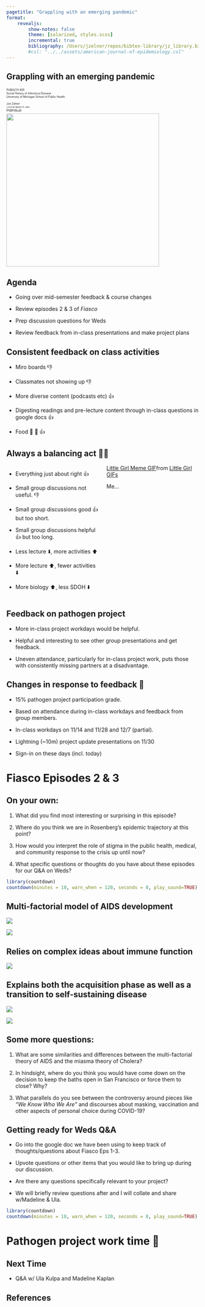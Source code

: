 ```yaml
---
pagetitle: "Grappling with an emerging pandemic"
format: 
    revealjs:
        show-notes: false
        theme: [solarized, styles.scss]
        incremental: true
        bibliography: /Users/jzelner/repos/bibtex-library/jz_library.bib
        #csl: "../../assets/american-journal-of-epidemiology.csl"
---
```


## Grappling with an emerging pandemic

<div class="paddeddiv">
  <p style="font-size:0.5em; text-align: left;">
      PUBHLTH 405  
      Social History of Infectious Disease  
      University of Michigan School of Public Health
      <br><br>
      Jon Zelner  
      `jzelner@umich.edu`  
      [`epibayes.io`](https://epibayes.io) 
    </p>
</div>

<div class="itemr" id="footerDiv"><img id="footerImg" src="../images/epid_logo.png" width="400"></div>


## Agenda

- Going over mid-semester feedback & course changes

- Review episodes 2 & 3 of *Fiasco*

- Prep discussion questions for Weds 

- Review feedback from in-class presentations and make project plans

## Consistent feedback on class activities

- Miro boards 👎

- Classmates not showing up 👎 

- More diverse content (podcasts etc) 👍

- Digesting readings and pre-lecture content through in-class questions in google docs 👍

- Food 🍩 🍬 👍 

## Always a balancing act 🤸‍♂️

:::{.columns}
:::{.column width=50%}
- Everything just about right 👍 

- Small group discussions not useful. 👎

- Small group discussions good 👍 but <span class="alert">too short</span>.

- Small group discussions helpful 👍 but <span class="alert">too long</span>. 

- Less lecture ⬇️, more activities ⬆️

- More lecture ⬆️, fewer activities ⬇️

- More biology ⬆️, less SDOH ⬇️
:::
:::{.column width=50%}
:::{.fragment}
   <div class="tenor-gif-embed" data-postid="16649477" data-share-method="host" data-aspect-ratio="0.953125" data-width="100%"><a href="https://tenor.com/view/little-girl-meme-seriously-wtf-why-gif-16649477">Little Girl Meme GIF</a>from <a href="https://tenor.com/search/little+girl-gifs">Little Girl GIFs</a></div> <script type="text/javascript" async src="https://tenor.com/embed.js"></script>

   Me...

:::
:::
:::

## Feedback on pathogen project 

- More in-class project workdays would be helpful.

- Helpful and interesting to see other group presentations and get feedback.

- Uneven attendance, particularly for in-class project work, puts those with consistently missing partners at a disadvantage.

## <span class="alert">Changes</span> in response to feedback 🔁

- 15% pathogen project participation grade. 

- Based on attendance during in-class workdays and feedback from group members. 

- In-class workdays on 11/14 and 11/28 and 12/7 (partial).

- Lightning (~10m) project update presentations on 11/30

- Sign-in on these days (incl. today)


# Fiasco Episodes 2 & 3

## On your own:

1. What did you find most interesting or surprising in this episode? 

2. Where do you think we are in Rosenberg's <span class="alert">epidemic trajectory</span> at this point? 

3. How would you interpret the role of stigma in the public health, medical, and community response to the crisis up until now?

4. What specific questions or thoughts do you have about these episodes for our Q&A on Weds?

```r
library(countdown)
countdown(minutes = 10, warn_when = 120, seconds = 0, play_sound=TRUE)
```

## Multi-factorial model of AIDS development

![](../images/20221106120128.png)  

:::{.fragment}
![](../images/20221106120152.png)  
:::
## Relies on complex ideas about immune function 

![](../images/sonnabend_multifactorial_1.png)

## Explains both the <span class="alert">acquisition</span> phase as well as a transition to <span class="alert">self-sustaining</span> disease

![](../images/20221106115400.png)  

:::{.fragment}
![](../images/20221106115219.png)  
:::


## Some more questions: 

1. What are some similarities and differences between the multi-factorial theory of AIDS and the miasma theory of Cholera?

2. In hindsight, where do you think you would have come down on the decision to keep the baths open in San Francisco or force them to close? Why?

3. What parallels do you see between the controversy around pieces like *"We Know Who We Are"* and discourses about masking, vaccination and other aspects of personal choice during COVID-19?

## Getting ready for <span class="alert">Weds Q&A</span>

- Go into the google doc we have been using to keep track of thoughts/questions about Fiasco Eps 1-3.

- Upvote questions or other items that you would like to bring up during our discussion.

- Are there any questions specifically relevant to your project?

- We will briefly review questions after and I will collate and share w/Madeline & Ula.

```r
library(countdown)
countdown(minutes = 10, warn_when = 120, seconds = 0, play_sound=TRUE)
```

# Pathogen project work time 🦠


## Next Time

- Q&A w/ Ula Kulpa and Madeline Kaplan


## References